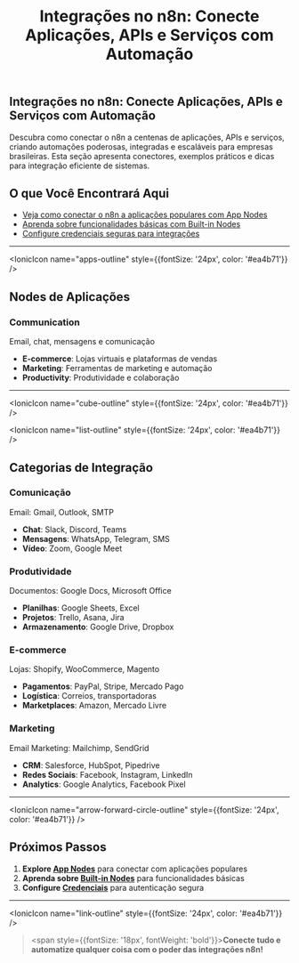 ﻿---
sidebar_position: 1
title: "Integrações no n8n: Conecte Aplicações, APIs e Serviços com Automação"
description: Descubra como conectar o n8n a centenas de aplicações, APIs e serviços, criando automações poderosas e integradas para empresas brasileiras.
keywords: [n8n, integrações, conectores, integração de apps, automação de sistemas, integração Brasil, API n8n, conectores empresariais, integração de serviços, automação de processos]
---

## Integrações no n8n: Conecte Aplicações, APIs e Serviços com Automação

Descubra como conectar o n8n a centenas de aplicações, APIs e serviços, criando automações poderosas, integradas e escaláveis para empresas brasileiras. Esta seção apresenta conectores, exemplos práticos e dicas para integração eficiente de sistemas.

## O que Você Encontrará Aqui

- [Veja como conectar o n8n a aplicações populares com App Nodes](app-nodes/productivity/index.md)
- [Aprenda sobre funcionalidades básicas com Built-in Nodes](builtin-nodes/http-requests/webhook.md)
- [Configure credenciais seguras para integrações](credential-nodes/webhook.md)

---

<IonicIcon name="apps-outline" style={{fontSize: '24px', color: '#ea4b71'}} />
## Nodes de Aplicações

### Communication

Email, chat, mensagens e comunicação

- **E-commerce**: Lojas virtuais e plataformas de vendas
- **Marketing**: Ferramentas de marketing e automação
- **Productivity**: Produtividade e colaboração

---

<IonicIcon name="cube-outline" style={{fontSize: '24px', color: '#ea4b71'}} />

<IonicIcon name="list-outline" style={{fontSize: '24px', color: '#ea4b71'}} />
## Categorias de Integração

### Comunicação

Email: Gmail, Outlook, SMTP

- **Chat**: Slack, Discord, Teams
- **Mensagens**: WhatsApp, Telegram, SMS
- **Vídeo**: Zoom, Google Meet

### Produtividade

Documentos: Google Docs, Microsoft Office

- **Planilhas**: Google Sheets, Excel
- **Projetos**: Trello, Asana, Jira
- **Armazenamento**: Google Drive, Dropbox

### E-commerce

Lojas: Shopify, WooCommerce, Magento

- **Pagamentos**: PayPal, Stripe, Mercado Pago
- **Logística**: Correios, transportadoras
- **Marketplaces**: Amazon, Mercado Livre

### Marketing

Email Marketing: Mailchimp, SendGrid

- **CRM**: Salesforce, HubSpot, Pipedrive
- **Redes Sociais**: Facebook, Instagram, LinkedIn
- **Analytics**: Google Analytics, Facebook Pixel

---

<IonicIcon name="arrow-forward-circle-outline" style={{fontSize: '24px', color: '#ea4b71'}} />
## Próximos Passos

1. **Explore [App Nodes](app-nodes/productivity/index.md)** para conectar com aplicações populares
2. **Aprenda sobre [Built-in Nodes](builtin-nodes/http-requests/webhook.md)** para funcionalidades básicas
3. **Configure [Credenciais](credential-nodes/webhook.md)** para autenticação segura

---

<IonicIcon name="link-outline" style={{fontSize: '24px', color: '#ea4b71'}} />

> <span style={{fontSize: '18px', fontWeight: 'bold'}}>**Conecte tudo e automatize qualquer coisa com o poder das integrações n8n!**</span>
